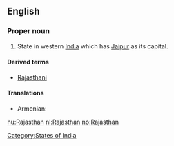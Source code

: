 ==English==
{{wikipedia}}

===Proper noun===
{{infl|en|proper noun}}

# State in western [[India]] which has [[Jaipur]] as its capital.

====Derived terms====
* [[Rajasthani]]

====Translations====
{{trans-top|The state of Rajasthan}}
* Armenian: {{t|hy|Ռաջաստան|tr=Raǰast’an}}
{{trans-mid}}
{{trans-bottom}}

[[Category:States of India]]

[[hu:Rajasthan]]
[[nl:Rajasthan]]
[[no:Rajasthan]]